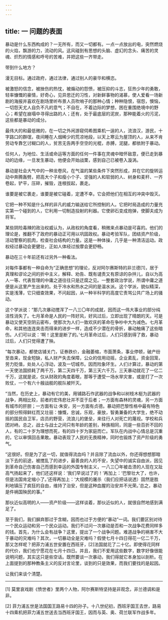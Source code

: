 ```yaml
---
---
---
```

title: 一 问题的表面
---




暴动是什么东西构成的？一无所有，而又一切都有。一点一点放出的电，突然燃烧的火焰，飘游的力，流动的风。这风碰到有思想的头脑、虚幻的念头、痛苦的灵魂、炽烈的情感和呼号的苦难，并把这些一齐带走。

带到什么地方？

漫无目标。通过政府，通过法律，通过别人的豪华和横恣。

被激怒的信念，被挫伤的热忱，被煽动的怨愤，被压抑的斗志，狂热少年的勇敢，轻率慷慨的豪情，好奇心，见异思迁的习性，对新鲜事物的渴慕，使人爱看一场新剧的海报并喜欢在剧场里听布景人员吹哨子的那种心情；种种隐恨，宿怨，懊恼，一切怨天尤人自负不凡的意气；不自在，不着边际的梦想，困在重围绝境中的野心；希望在崩塌中寻得出路的人；还有，处于最底层的泥炭，那种能着火的污泥，这些都是暴动的成分。

最伟大的和最低微的，在一切之外闲游窥伺希图乘机一逞的人，流浪汉，游民，十字路口的群氓，夜间睡在人烟稀少的荒凉地段，以天上寒云为屋顶的人，从来不肯劳动专靠乞讨糊口的人，贫苦无告两手空空的光棍，赤膊，泥腿，都依附于暴动。

任何人，为地位、生活或命运等方面的任何一件事在灵魂中暗怀敌意，便已走到暴动的边缘，一旦发生暴动，他便会开始战栗，感到自己已被卷入漩涡。

暴动是社会大气中的一种龙卷风，在气温的某些条件下突然形成，并在它的旋转运动中奔腾轰劈，把高大个子和瘦小个子、坚强的人和软弱的人、树身和麦秆、一齐卷起，铲平，压碎，摧毁，连根拔起，裹走。

谁要是被它裹走，谁要是被它碰着，定遭不幸。它会把他们在相互的冲突中毁灭。

它把一种不知是什么样的非凡的威力输送给它所控制的人。它把时局造成的力量充实第一个碰到的人，它利用一切制造投射的利器。它使卵石变成炮弹，使脚夫成为将军。

某些阴险毒辣的政治权威认为，从政权的角度看，稍微来点暴动是可喜的。他们的理论是，推翻不了政府的暴动正可用以巩固政权。暴动考验军队，团结资产阶级，活动警察的肌肉，检查社会结构的力量。这是一种体操，几乎是一种清洁运动。政权经过暴动会更健壮，正如人体经过按摩会更舒畅。

暴动在三十年前还有过另外一种看法。

对每件事都有一种自命为“正确思想”的理论，反对阿尔赛斯特的非兰德[1]，居于真理和谬论之间的折中主义，解释、劝告、既有谴责又有原谅的杂拌儿，自以为高人一等、代表哲理的中庸之道往往只是迂腐之见。一整套政治学说，所谓中庸之道便是从这里产生出来的。处于冷水和热水之间的是温水派。这个学派，貌似精深，实是浅薄，它只细查效果，不问起因，从一种半科学的高度它责骂公共广场上的骚动。

这个学派说：“那几次暴动搅浑了一八三〇年的成就，因而这一伟大事业的部分纯洁性消失了。七月革命是人民的一阵好风，好风过后，立即出现了晴朗的天。可是暴动又使天空阴云密布，使那次为人们一致欢庆的革命在争吵中大为减色。七月革命，和其他连连突击而得来的进步一样，造成不少潜在的骨折，暴动触痛了这些暗伤。人们可以说：‘啊！这里是断了的。’七月革命过后，人们只感到得了救，暴动过后，人们只觉得遭了殃。

“每次暴动，都使店铺关门，证券跌价，金融萎缩，市面萧条，事业停顿，破产纷至沓来，现金短缺，私人财产失去保障，公众的信用动摇，企业紊乱，资金回笼，劳力贬值，处处人心浮动，波及一切城市。因而险象环生。人们计算过，暴动的第一天使法国损耗了两千万，第二天四千万，第三天六千万。三天暴动就花了一亿二千万，这就是说，仅从财政的角度着眼，那等于遭受一场水旱灾害，或是打了一次败仗，一个有六十艘战舰的舰队被歼灭。

“当然，在历史上，暴动有它的美，用铺路石作武器的战争和以树枝木梃为武器的战争，两相比较，前者的宏伟悲壮并不亚于后者；一方面有森林的灵魂，另一方面有城市的肝胆；一方面有让·朱安，另一方面有贞德。暴动把巴黎性格中最有特色的部分照得鲜红而又壮丽：慷慨，忠诚，乐观，豪放，智勇兼备的大学生，绝不动摇的国民自卫军，店员的野营，流浪儿的堡垒，来往行人对死亡的蔑视。学校和兵团对峙。总之，战士与战士之间只有年龄的差别，种族相同，同是一些百折不回的人，有的二十岁为理想而死，有的四十岁为家庭而亡。军队在内战中心情总是沉重的，它以审慎回击果敢。暴动表现了人民的无畏精神，同时也锻炼了资产阶级的勇气。

“这很好。但是为了这一切，就值得流血吗？并且除了流血以外，你还得想想那暗淡下去的前途，被搅乱了的进步，最善良的人的不安，失望中的诚实自由派，因见到革命自己伤害自己而感到幸运的外国专制主义，一八三〇年被击溃的人现在又趾高气扬起来了，他们还这样说：‘我们早说过了的！’再加上：‘巴黎壮大了，也许，但是法国肯定缩小了。’还得再加上：‘大规模的屠杀（我们应把话说透）固然是胜利地镇压了疯狂的自由，维持了治安，但是这种血腥的治安并不光荣。’总之，暴动是件祸国殃民的事。”

那伙近似高明的人——资产阶级——这样谈着，那伙近似的人，就很自然地感到满足了。

至于我们，我们摒弃那过于含糊，因而也过于方便的“暴动”一词。我们要区别对待一个民众运动和另一个民众运动。我们不过问一次暴动是否和一次战争花费同样多的钱。首先，为什么会有战争？这里，提出了一个战争问题。难道战争的祸害不大于暴动的灾难吗？其次，一切暴动全是灾难吗？假使七月十四日得花一亿二千万，那又怎样呢？把菲力浦五世安置在西班牙，[2]法国就花了二十亿。即使得花同样的代价，我们也宁愿花在七月十四日。并且，我们不爱用这些数字，数字好像很能说明问题，其实这只是些空话。既然要谈一次暴动，我们得就它本身加以剖析。在上面提到的那种教条主义的反对言论里，谈到的只是效果，而我们要找的是起因。

让我们来谈个清楚。



* * *



[1] 莫里哀戏剧《愤世者》里两个人物，阿尔赛斯特坚持是非观念，非兰德调和是非。

[2] 菲力浦五世是法国国王路易十四的孙子。十八世纪初，西班牙国王去世，路易十四乘机把菲力浦五世送去当西班牙国王，因而与英、奥、荷兰联军作战多年。